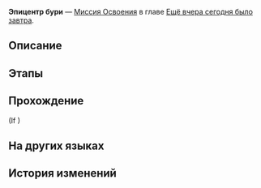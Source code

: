 {{Дополнить|Диалоги.}}
{{Миссия Инфобокс
|id              = 1000204
|Название        = 
|Изображение     = Миссия Освоения Эпицентр бури.png
|Тип             = Миссия Освоения
|События         = 
|Глава           = Ещё вчера сегодня было завтра
|Условия         = Завершена [[Миссия Освоения]] ''[[Эпицентр бури]]''
|Персонажи       = Первопроходец
|СтартЛокация    = Зона хранения
|Мир             = Космическая станция «Герта»
|Локации         = Зона хранения
|Предыдущая      = 
|Следующая       = 
|Награды         = 
}}
'''Эпицентр бури''' — [[Миссия Освоения]] в главе [[Ещё вчера сегодня было завтра]].

==Описание==
{{Описание|<!--официальное описание из Перекрёстка судеб-->}}

==Этапы==


==Прохождение==
{{Дополнить}}

;(If {{cx}}<!--SubMission Finish: 100020132-->)
{{Диалог Конец}}

==На других языках==
{{На других языках
|en   = Eye of the Storm
|zhs  = 漩涡止于中心
|zht  = 漩渦止於中心
|ja   = 中心で止まる渦
|ko   = 중심에 멈춘 소용돌이
|es   = El ojo de la tormenta
|fr   = L'œil de la tempête
|ru   = Эпицентр бури
|th   = กระแสน้ำวนที่จุดศูนย์กลาง
|vi   = Vòng Xoáy Kết Thúc Ở Trung Tâm
|de   = Auge des Sturms
|id   = Pusat Pusaran
|pt   = Olho da Tempestade
}}

==История изменений==
{{История изменений|2.7}}
